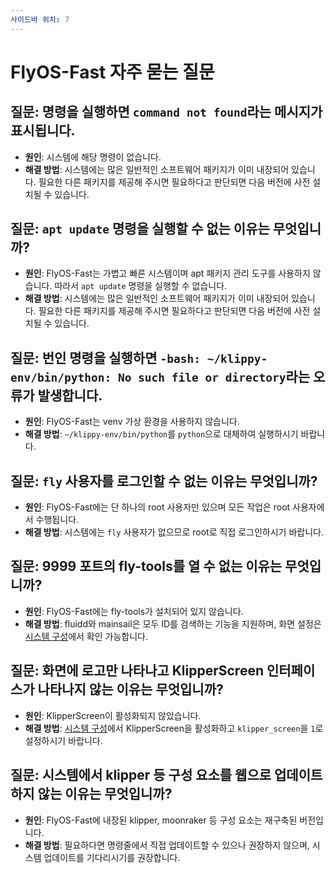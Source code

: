 ```yaml
---
사이드바 위치: 7
---
```


# FlyOS-Fast 자주 묻는 질문

## 질문: 명령을 실행하면 `command not found`라는 메시지가 표시됩니다.
- **원인**: 시스템에 해당 명령이 없습니다.
- **해결 방법**: 시스템에는 많은 일반적인 소프트웨어 패키지가 이미 내장되어 있습니다. 필요한 다른 패키지를 제공해 주시면 필요하다고 판단되면 다음 버전에 사전 설치될 수 있습니다.

## 질문: `apt update` 명령을 실행할 수 없는 이유는 무엇입니까?
- **원인**: FlyOS-Fast는 가볍고 빠른 시스템이며 apt 패키지 관리 도구를 사용하지 않습니다. 따라서 `apt update` 명령을 실행할 수 없습니다.
- **해결 방법**: 시스템에는 많은 일반적인 소프트웨어 패키지가 이미 내장되어 있습니다. 필요한 다른 패키지를 제공해 주시면 필요하다고 판단되면 다음 버전에 사전 설치될 수 있습니다.

## 질문: 번인 명령을 실행하면 `-bash: ~/klippy-env/bin/python: No such file or directory`라는 오류가 발생합니다.
- **원인**: FlyOS-Fast는 venv 가상 환경을 사용하지 않습니다.
- **해결 방법**: `~/klippy-env/bin/python`를 `python`으로 대체하여 실행하시기 바랍니다.

## 질문: `fly` 사용자를 로그인할 수 없는 이유는 무엇입니까?
- **원인**: FlyOS-Fast에는 단 하나의 root 사용자만 있으며 모든 작업은 root 사용자에서 수행됩니다.
- **해결 방법**: 시스템에는 `fly` 사용자가 없으므로 root로 직접 로그인하시기 바랍니다.

## 질문: 9999 포트의 fly-tools를 열 수 없는 이유는 무엇입니까?
- **원인**: FlyOS-Fast에는 fly-tools가 설치되어 있지 않습니다.
- **해결 방법**: fluidd와 mainsail은 모두 ID를 검색하는 기능을 지원하며, 화면 설정은 [시스템 구성](/docs/DebugDoc/flyos-fast/config)에서 확인 가능합니다.

## 질문: 화면에 로고만 나타나고 KlipperScreen 인터페이스가 나타나지 않는 이유는 무엇입니까?
- **원인**: KlipperScreen이 활성화되지 않았습니다.
- **해결 방법**: [시스템 구성](/docs/DebugDoc/flyos-fast/config)에서 KlipperScreen을 활성화하고 `klipper_screen`을 `1`로 설정하시기 바랍니다.

## 질문: 시스템에서 klipper 등 구성 요소를 웹으로 업데이트하지 않는 이유는 무엇입니까?
- **원인**: FlyOS-Fast에 내장된 klipper, moonraker 등 구성 요소는 재구축된 버전입니다.
- **해결 방법**: 필요하다면 명령줄에서 직접 업데이트할 수 있으나 권장하지 않으며, 시스템 업데이트를 기다리시기를 권장합니다.